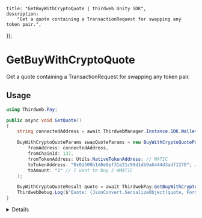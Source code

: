 
	title: "GetBuyWithCryptoQuote | thirdweb Unity SDK",
	description:
		"Get a quote containing a TransactionRequest for swapping any token pair.",
});

# GetBuyWithCryptoQuote

Get a quote containing a TransactionRequest for swapping any token pair.

## Usage

```csharp
using Thirdweb.Pay;

public async void GetQuote()
{
	string connectedAddress = await ThirdwebManager.Instance.SDK.Wallet.GetAddress();

	BuyWithCryptoQuoteParams swapQuoteParams = new BuyWithCryptoQuoteParams(
		fromAddress: connectedAddress,
		fromChainId: 137,
		fromTokenAddress: Utils.NativeTokenAddress; // MATIC
		toTokenAddress: "0x0d500b1d8e8ef31e21c99d1db9a6444d3adf1270"; // WMATIC
		toAmount: "2" // I want to buy 2 WMATIC
	);

	BuyWithCryptoQuoteResult quote = await ThirdwebPay.GetBuyWithCryptoQuote(swapQuoteParams);
	ThirdwebDebug.Log($"Quote: {JsonConvert.SerializeObject(quote, Formatting.Indented)}");
}
```

<Details summary="Configuration">

#### BuyWithCryptoQuoteParams

A `BuyWithCryptoQuoteParams` object (with a helpful constructor) containing the following properties:

```csharp
string fromAddress; // Address executing the swap
BigInteger? fromChainId; // Chain ID of the from token
string fromTokenAddress; // Address of the from token
string toTokenAddress; // Address of the to token
string fromAmount; // Optional, amount of from token
string fromAmountWei; // Optional, amount of from token in wei
BigInteger? toChainId; // Optional, chain ID of the to token
string toAmount; // Optional, amount of to token
string toAmountWei; // Optional, amount of to token in wei
int? maxSlippageBPS; // Optional, maximum slippage in basis points
string intentId; // Optional, intent identifier used to link status to a BuyWithFiat onramp flow if any
```

### Return Value

A `BuyWithCryptoQuoteResult` object containing the following properties:

```csharp
string quoteId; // Quote identifier
TransactionRequest transactionRequest; // TransactionRequest object for the swap
Approval approval; // Approval transaction details if needed
string fromAddress; // Address executing the swap
Token fromToken; // Token object of the from token
Token toToken; // Token object of the to token
string fromAmountWei; // Amount of from token in wei
string fromAmount; // Amount of from token
string toAmountMinWei; // Minimum amount of to token in wei
string toAmountMin; // Minimum amount of to token
string toAmountWei; // Amount of to token in wei
string toAmount; // Amount of to token
List<PaymentToken> paymentTokens; // Payment token details
List<ProcessingFee> processingFees; // Processing fee details
Estimated estimated; // Estimated usd values, slippage, duration if available
int maxSlippageBPS; // Maximum slippage in basis points
string bridge // Bridge to be used if applicable
```

</Details>

